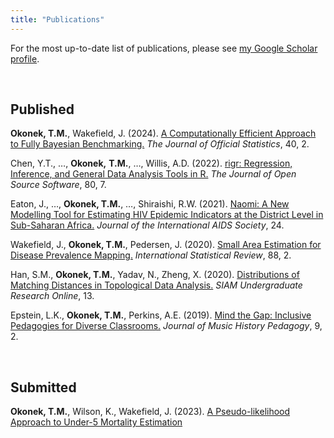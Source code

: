 ```yaml
---
title: "Publications"
---
```


For the most up-to-date list of publications, please see [my Google Scholar profile](https://scholar.google.com/citations?hl=en&user=dGKBXRUAAAAJ&view_op=list_works&authuser=2).

<br>

## Published

**Okonek, T.M.**, Wakefield, J. (2024). [A Computationally Efficient Approach to Fully Bayesian Benchmarking.](https://journals.sagepub.com/doi/10.1177/0282423X241244670?icid=int.sj-abstract.similar-articles.3) *The Journal of Official Statistics*, 40, 2.

Chen, Y.T., ..., **Okonek,** **T.M.**, ..., Willis, A.D. (2022). [rigr: Regression, Inference, and General Data Analysis Tools in R.](https://doi.org/10.21105/joss.04847) *The Journal of Open Source Software*, 80, 7.

Eaton, J., ..., **Okonek, T.M.**, ..., Shiraishi, R.W. (2021). [Naomi: A New Modelling Tool for Estimating HIV Epidemic Indicators at the District Level in Sub-Saharan Africa.](https://doi.org/10.1002/jia2.25788) *Journal of the International AIDS Society*, 24.

Wakefield, J., **Okonek, T.M.**, Pedersen, J. (2020). [Small Area Estimation for Disease Prevalence Mapping.](https://doi.org/10.1111/insr.12400) *International Statistical Review*, 88, 2.

Han, S.M., **Okonek, T.M.**, Yadav, N., Zheng, X. (2020). [Distributions of Matching Distances in Topological Data Analysis.](https://www.siam.org/Portals/0/Publications/SIURO/Vol13/S01730PDF.pdf?ver=2020-04-14-134630-267) *SIAM Undergraduate Research Online*, 13.

Epstein, L.K., **Okonek, T.M.**, Perkins, A.E. (2019). [Mind the Gap: Inclusive Pedagogies for Diverse Classrooms.](https://www.ams-net.org/ojs/index.php/jmhp/article/view/306/655) *Journal of Music History Pedagogy*, 9, 2.

<br>

## Submitted

**Okonek, T.M.**, Wilson, K., Wakefield, J. (2023). [A Pseudo-likelihood Approach to Under-5 Mortality Estimation](https://arxiv.org/abs/2310.11357)
